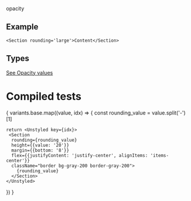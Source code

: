 
opacity
## Example
```
<Section rounding='large'>Content</Section>
```
## Types
[See Opacity values](https://github.com/bolanosdev/phoenix-ui/blob/main/libraries/types/sizing/opacity.types.ts)


# Compiled tests
{
  variants.base.map((value, idx) => {
    const rounding_value =  value.split('-')[1]

    return <Unstyled key={idx}>
     <Section
      rounding={rounding_value} 
      height={{value: '20'}} 
      margin={{bottom: '8'}} 
      flex={{justifyContent: 'justify-center', alignItems: 'items-center'}}
      className="border bg-gray-200 border-gray-200">
        {rounding_value}
      </Section> 
    </Unstyled>
  })
}
